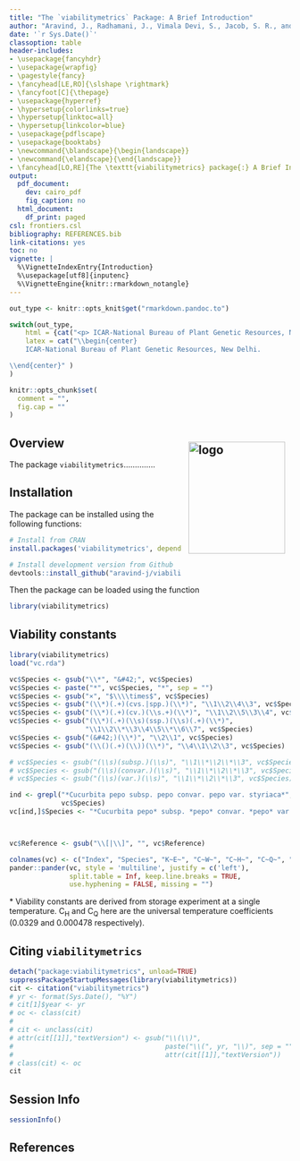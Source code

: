 ```yaml
---
title: "The `viabilitymetrics` Package: A Brief Introduction"
author: "Aravind, J., Radhamani, J., Vimala Devi, S., Jacob, S. R., and Kalyani Srinivasan"
date: '`r Sys.Date()`'
classoption: table
header-includes:
- \usepackage{fancyhdr}
- \usepackage{wrapfig}
- \pagestyle{fancy}
- \fancyhead[LE,RO]{\slshape \rightmark}
- \fancyfoot[C]{\thepage}
- \usepackage{hyperref}
- \hypersetup{colorlinks=true}
- \hypersetup{linktoc=all}
- \hypersetup{linkcolor=blue}
- \usepackage{pdflscape}
- \usepackage{booktabs}
- \newcommand{\blandscape}{\begin{landscape}}
- \newcommand{\elandscape}{\end{landscape}}
- \fancyhead[LO,RE]{The \texttt{viabilitymetrics} package{:} A Brief Introduction}
output:
  pdf_document:
    dev: cairo_pdf
    fig_caption: no
  html_document:
    df_print: paged
csl: frontiers.csl
bibliography: REFERENCES.bib
link-citations: yes
toc: no
vignette: |
  %\VignetteIndexEntry{Introduction}
  %\usepackage[utf8]{inputenc}
  %\VignetteEngine{knitr::rmarkdown_notangle}
---
```


```r
out_type <- knitr::opts_knit$get("rmarkdown.pandoc.to")
```

```r
switch(out_type,
    html = {cat("<p> ICAR-National Bureau of Plant Genetic Resources, New Delhi.</p>")},
    latex = cat("\\begin{center}
	ICAR-National Bureau of Plant Genetic Resources, New Delhi.

\\end{center}" )
)
```

\begin{center}
\vspace{6pt}
\hrule
\end{center}

```r
knitr::opts_chunk$set(
  comment = "",
  fig.cap = ""
)
```


\tableofcontents

\begin{wrapfigure}{r}{0.35\textwidth}
  \vspace{-20pt}
  \begin{center}
    \includegraphics[width=0.33\textwidth]{`r system.file("extdata", "viabilitymetrics.png", package = "viabilitymetrics")`}
  \end{center}
    \vspace{-20pt}
\end{wrapfigure}

## Overview <img src="https://raw.githubusercontent.com/aravind-j/viabilitymetrics/master/inst/extdata/viabilitymetrics.png" align="right" alt="logo" width="173" height = "200" style = "padding: 10px; border: none; float: right;">

The package `viabilitymetrics`..............

\clearpage

## Installation
The package can be installed using the following functions:

```r
# Install from CRAN
install.packages('viabilitymetrics', dependencies=TRUE)

# Install development version from Github
devtools::install_github("aravind-j/viabilitymetrics")
```

Then the package can be loaded using the function
```r
library(viabilitymetrics)
```


## Viability constants

\rowcolors{2}{gray!25}{white}
\renewcommand{\arraystretch}{1.3}

```r
library(viabilitymetrics)
load("vc.rda")

vc$Species <- gsub("\\*", "&#42;", vc$Species)
vc$Species <- paste("*", vc$Species, "*", sep = "")
vc$Species <- gsub("×", "$\\\\times$", vc$Species)
vc$Species <- gsub("(\\*)(.+)(cvs.|spp.)(\\*)", "\\1\\2\\4\\3", vc$Species)
vc$Species <- gsub("(\\*)(.+)(cv.)(\\s.+)(\\*)", "\\1\\2\\5\\3\\4", vc$Species)
vc$Species <- gsub("(\\*)(.+)(\\s)(ssp.)(\\s)(.+)(\\*)",
                   "\\1\\2\\*\\3\\4\\5\\*\\6\\7", vc$Species)
vc$Species <- gsub("(&#42;)(\\*)", "\\2\\1", vc$Species)
vc$Species <- gsub("(\\()(.+)(\\))(\\*)", "\\4\\1\\2\\3", vc$Species)

# vc$Species <- gsub("(\\s)(subsp.)(\\s)", "\\1\\*\\2\\*\\3", vc$Species)
# vc$Species <- gsub("(\\s)(convar.)(\\s)", "\\1\\*\\2\\*\\3", vc$Species)
# vc$Species <- gsub("(\\s)(var.)(\\s)", "\\1\\*\\2\\*\\3", vc$Species)

ind <- grepl("*Cucurbita pepo subsp. pepo convar. pepo var. styriaca*",
             vc$Species)
vc[ind,]$Species <- "*Cucurbita pepo* subsp. *pepo* convar. *pepo* var. *styriaca*"



vc$Reference <- gsub("\\[|\\]", "", vc$Reference)

colnames(vc) <- c("Index", "Species", "K~E~", "C~W~", "C~H~", "C~Q~", "Reference")
pander::pander(vc, style = 'multiline', justify = c('left'),
               split.table = Inf, keep.line.breaks = TRUE,
               use.hyphening = FALSE, missing = "")
```
&#42; Viability constants are derived from storage experiment at a single temperature. C~H~ and C~Q~ here are the universal temperature coefficients (0.0329 and 0.000478 respectively).

## Citing `viabilitymetrics`

```r
detach("package:viabilitymetrics", unload=TRUE)
suppressPackageStartupMessages(library(viabilitymetrics))
cit <- citation("viabilitymetrics")
# yr <- format(Sys.Date(), "%Y")
# cit[1]$year <- yr
# oc <- class(cit)
# 
# cit <- unclass(cit)
# attr(cit[[1]],"textVersion") <- gsub("\\(\\)",
#                                      paste("\\(", yr, "\\)", sep = ""),
#                                      attr(cit[[1]],"textVersion"))
# class(cit) <- oc
cit
```


## Session Info

```r
sessionInfo()
```

## References
